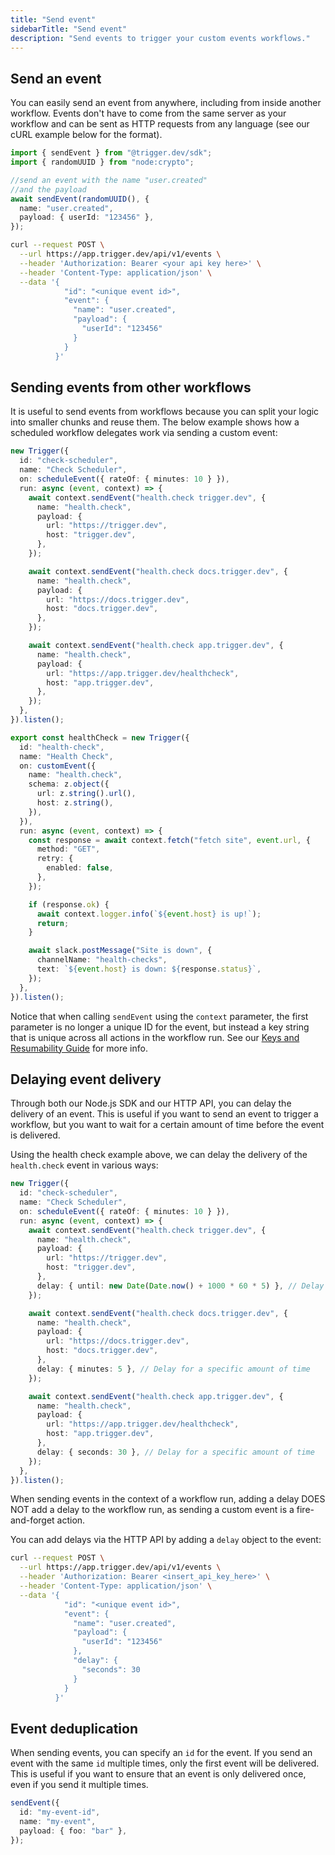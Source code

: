 ```yaml
---
title: "Send event"
sidebarTitle: "Send event"
description: "Send events to trigger your custom events workflows."
---
```


## Send an event

You can easily send an event from anywhere, including from inside another workflow. Events don't have to come from the same server as your workflow and can be sent as HTTP requests from any language (see our cURL example below for the format).

<Tabs>
  <Tab title="Our Node.js SDK">

```ts
import { sendEvent } from "@trigger.dev/sdk";
import { randomUUID } from "node:crypto";

//send an event with the name "user.created"
//and the payload
await sendEvent(randomUUID(), {
  name: "user.created",
  payload: { userId: "123456" },
});
```

  </Tab>
  <Tab title="cURL">

```bash
curl --request POST \
  --url https://app.trigger.dev/api/v1/events \
  --header 'Authorization: Bearer <your api key here>' \
  --header 'Content-Type: application/json' \
  --data '{
            "id": "<unique event id>",
            "event": {
              "name": "user.created",
              "payload": {
                "userId": "123456"
              }
            }
          }'
```

  </Tab>
</Tabs>

## Sending events from other workflows

It is useful to send events from workflows because you can split your logic into smaller chunks and reuse them. The below example shows how a scheduled workflow delegates work via sending a custom event:

<CodeGroup>

```ts check-scheduler.ts
new Trigger({
  id: "check-scheduler",
  name: "Check Scheduler",
  on: scheduleEvent({ rateOf: { minutes: 10 } }),
  run: async (event, context) => {
    await context.sendEvent("health.check trigger.dev", {
      name: "health.check",
      payload: {
        url: "https://trigger.dev",
        host: "trigger.dev",
      },
    });

    await context.sendEvent("health.check docs.trigger.dev", {
      name: "health.check",
      payload: {
        url: "https://docs.trigger.dev",
        host: "docs.trigger.dev",
      },
    });

    await context.sendEvent("health.check app.trigger.dev", {
      name: "health.check",
      payload: {
        url: "https://app.trigger.dev/healthcheck",
        host: "app.trigger.dev",
      },
    });
  },
}).listen();
```

```ts health-check.ts
export const healthCheck = new Trigger({
  id: "health-check",
  name: "Health Check",
  on: customEvent({
    name: "health.check",
    schema: z.object({
      url: z.string().url(),
      host: z.string(),
    }),
  }),
  run: async (event, context) => {
    const response = await context.fetch("fetch site", event.url, {
      method: "GET",
      retry: {
        enabled: false,
      },
    });

    if (response.ok) {
      await context.logger.info(`${event.host} is up!`);
      return;
    }

    await slack.postMessage("Site is down", {
      channelName: "health-checks",
      text: `${event.host} is down: ${response.status}`,
    });
  },
}).listen();
```

</CodeGroup>

<Divider />

Notice that when calling `sendEvent` using the `context` parameter, the first
parameter is no longer a unique ID for the event, but instead a key string
that is unique across all actions in the workflow run. See our [Keys and
Resumability Guide](/guides/resumability) for more info.

## Delaying event delivery

Through both our Node.js SDK and our HTTP API, you can delay the delivery of an event. This is useful if you want to send an event to trigger a workflow, but you want to wait for a certain amount of time before the event is delivered.

Using the health check example above, we can delay the delivery of the `health.check` event in various ways:

```ts
new Trigger({
  id: "check-scheduler",
  name: "Check Scheduler",
  on: scheduleEvent({ rateOf: { minutes: 10 } }),
  run: async (event, context) => {
    await context.sendEvent("health.check trigger.dev", {
      name: "health.check",
      payload: {
        url: "https://trigger.dev",
        host: "trigger.dev",
      },
      delay: { until: new Date(Date.now() + 1000 * 60 * 5) }, // Delay until a specific date
    });

    await context.sendEvent("health.check docs.trigger.dev", {
      name: "health.check",
      payload: {
        url: "https://docs.trigger.dev",
        host: "docs.trigger.dev",
      },
      delay: { minutes: 5 }, // Delay for a specific amount of time
    });

    await context.sendEvent("health.check app.trigger.dev", {
      name: "health.check",
      payload: {
        url: "https://app.trigger.dev/healthcheck",
        host: "app.trigger.dev",
      },
      delay: { seconds: 30 }, // Delay for a specific amount of time
    });
  },
}).listen();
```

<Note>
  When sending events in the context of a workflow run, adding a delay DOES NOT
  add a delay to the workflow run, as sending a custom event is a
  fire-and-forget action.
</Note>

You can add delays via the HTTP API by adding a `delay` object to the event:

```bash
curl --request POST \
  --url https://app.trigger.dev/api/v1/events \
  --header 'Authorization: Bearer <insert_api_key_here>' \
  --header 'Content-Type: application/json' \
  --data '{
            "id": "<unique event id>",
            "event": {
              "name": "user.created",
              "payload": {
                "userId": "123456"
              },
              "delay": {
                "seconds": 30
              }
            }
          }'
```

## Event deduplication

When sending events, you can specify an `id` for the event. If you send an event with the same `id` multiple times, only the first event will be delivered. This is useful if you want to ensure that an event is only delivered once, even if you send it multiple times.

```ts
sendEvent({
  id: "my-event-id",
  name: "my-event",
  payload: { foo: "bar" },
});
```
